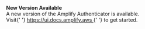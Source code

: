 <Callout warning={true}>
  <b>New Version Available</b>
  <br />
  A new version of the Amplify Authenticator is available.
  <br />
  Visit{' '}
  <a href="https://ui.docs.amplify.aws/components/authenticator">
    https://ui.docs.amplify.aws
  </a>{' '}
  to get started.
</Callout>
